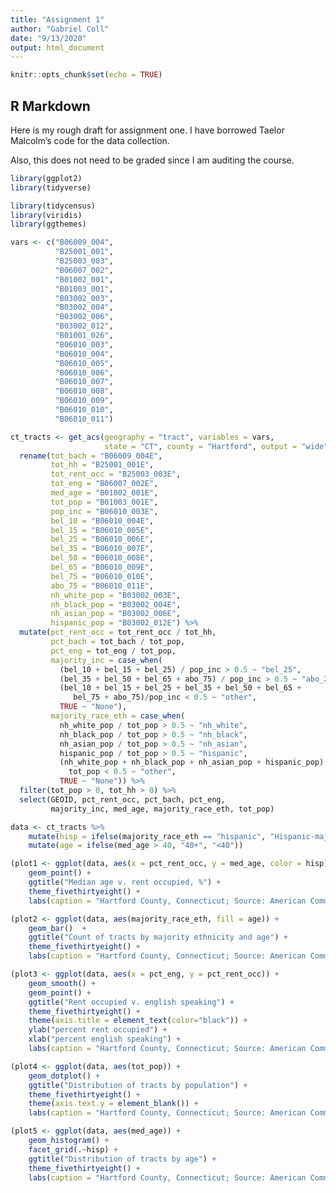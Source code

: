 ```yaml
---
title: "Assignment 1"
author: "Gabriel Coll"
date: "9/13/2020"
output: html_document
---
```

 
```r
knitr::opts_chunk$set(echo = TRUE)
```

## R Markdown

Here is my rough draft for assignment one. I have borrowed Taelor Malcolm's code for the data collection. 

Also, this does not need to be graded since I am auditing the course. 

```r
library(ggplot2)
library(tidyverse)

library(tidycensus)
library(viridis)
library(ggthemes)

vars <- c("B06009_004",
          "B25001_001",
          "B25003_003",
          "B06007_002",
          "B01002_001",
          "B01003_001",
          "B03002_003",
          "B03002_004",
          "B03002_006",
          "B03002_012",
          "B01001_026",
          "B06010_003",
          "B06010_004",
          "B06010_005",
          "B06010_006",
          "B06010_007",
          "B06010_008",
          "B06010_009",
          "B06010_010",
          "B06010_011")

ct_tracts <- get_acs(geography = "tract", variables = vars,
                     state = "CT", county = "Hartford", output = "wide") %>% 
  rename(tot_bach = "B06009_004E",
         tot_hh = "B25001_001E",
         tot_rent_occ = "B25003_003E",
         tot_eng = "B06007_002E",
         med_age = "B01002_001E",
         tot_pop = "B01003_001E",
         pop_inc = "B06010_003E",
         bel_10 = "B06010_004E", 
         bel_15 = "B06010_005E",
         bel_25 = "B06010_006E",
         bel_35 = "B06010_007E",
         bel_50 = "B06010_008E",
         bel_65 = "B06010_009E",
         bel_75 = "B06010_010E",
         abo_75 = "B06010_011E",
         nh_white_pop = "B03002_003E",
         nh_black_pop = "B03002_004E",
         nh_asian_pop = "B03002_006E",
         hispanic_pop = "B03002_012E") %>%
  mutate(pct_rent_occ = tot_rent_occ / tot_hh,
         pct_bach = tot_bach / tot_pop,
         pct_eng = tot_eng / tot_pop,
         majority_inc = case_when(
           (bel_10 + bel_15 + bel_25) / pop_inc > 0.5 ~ "bel_25",
           (bel_35 + bel_50 + bel_65 + abo_75) / pop_inc > 0.5 ~ "abo_25",
           (bel_10 + bel_15 + bel_25 + bel_35 + bel_50 + bel_65 +
              bel_75 + abo_75)/pop_inc < 0.5 ~ "other", 
           TRUE ~ "None"),
         majority_race_eth = case_when(
           nh_white_pop / tot_pop > 0.5 ~ "nh_white",
           nh_black_pop / tot_pop > 0.5 ~ "nh_black",
           nh_asian_pop / tot_pop > 0.5 ~ "nh_asian",
           hispanic_pop / tot_pop > 0.5 ~ "hispanic",
           (nh_white_pop + nh_black_pop + nh_asian_pop + hispanic_pop) /
             tot_pop < 0.5 ~ "other",
           TRUE ~ "None")) %>%
  filter(tot_pop > 0, tot_hh > 0) %>%
  select(GEOID, pct_rent_occ, pct_bach, pct_eng,
         majority_inc, med_age, majority_race_eth, tot_pop)

data <- ct_tracts %>%
    mutate(hisp = ifelse(majority_race_eth == "hispanic", "Hispanic-majority", "non-hispanic-majority")) %>% 
    mutate(age = ifelse(med_age > 40, "40+", "<40"))

(plot1 <- ggplot(data, aes(x = pct_rent_occ, y = med_age, color = hisp)) + 
    geom_point() + 
    ggtitle("Median age v. rent occupied, %") + 
    theme_fivethirtyeight() + 
    labs(caption = "Hartford County, Connecticut; Source: American Community Survey"))

(plot2 <- ggplot(data, aes(majority_race_eth, fill = age)) + 
    geom_bar()  + 
    ggtitle("Count of tracts by majority ethnicity and age") + 
    theme_fivethirtyeight() + 
    labs(caption = "Hartford County, Connecticut; Source: American Community Survey"))

(plot3 <- ggplot(data, aes(x = pct_eng, y = pct_rent_occ)) + 
    geom_smooth() + 
    geom_point() + 
    ggtitle("Rent occupied v. english speaking") +
    theme_fivethirtyeight() + 
    theme(axis.title = element_text(color="black")) +
    ylab("percent rent occupied") + 
    xlab("percent english speaking") + 
    labs(caption = "Hartford County, Connecticut; Source: American Community Survey"))

(plot4 <- ggplot(data, aes(tot_pop)) + 
    geom_dotplot() + 
    ggtitle("Distribution of tracts by population") + 
    theme_fivethirtyeight() + 
    theme(axis.text.y = element_blank()) + 
    labs(caption = "Hartford County, Connecticut; Source: American Community Survey"))

(plot5 <- ggplot(data, aes(med_age)) + 
    geom_histogram() + 
    facet_grid(.~hisp) + 
    ggtitle("Distribution of tracts by age") + 
    theme_fivethirtyeight() + 
    labs(caption = "Hartford County, Connecticut; Source: American Community Survey"))
  
  
```
